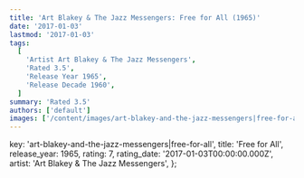 ```yaml
---
title: 'Art Blakey & The Jazz Messengers: Free for All (1965)'
date: '2017-01-03'
lastmod: '2017-01-03'
tags:
  [
    'Artist Art Blakey & The Jazz Messengers',
    'Rated 3.5',
    'Release Year 1965',
    'Release Decade 1960',
  ]
summary: 'Rated 3.5'
authors: ['default']
images: ['/content/images/art-blakey-and-the-jazz-messengers|free-for-all.jpg']
---
```


  key: 'art-blakey-and-the-jazz-messengers|free-for-all',
  title: 'Free for All',
  release_year: 1965,
  rating: 7,
  rating_date: '2017-01-03T00:00:00.000Z',
  artist: 'Art Blakey & The Jazz Messengers',
};

<MusicRating data={data} />
